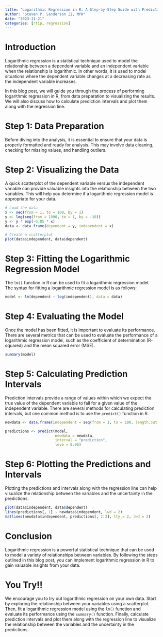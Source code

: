 ```yaml
---
title: "Logarithmic Regression in R: A Step-by-Step Guide with Prediction Intervals"
author: "Steven P. Sanderson II, MPH"
date: "2023-11-21"
categories: [rtip, regression]
---
```


# Introduction

Logarithmic regression is a statistical technique used to model the relationship between a dependent variable and an independent variable when the relationship is logarithmic. In other words, it is used to model situations where the dependent variable changes at a decreasing rate as the independent variable increases.

In this blog post, we will guide you through the process of performing logarithmic regression in R, from data preparation to visualizing the results. We will also discuss how to calculate prediction intervals and plot them along with the regression line.

# Step 1: Data Preparation

Before diving into the analysis, it is essential to ensure that your data is properly formatted and ready for analysis. This may involve data cleaning, checking for missing values, and handling outliers.

# Step 2: Visualizing the Data

A quick scatterplot of the dependent variable versus the independent variable can provide valuable insights into the relationship between the two variables. This will help you determine if a logarithmic regression model is appropriate for your data.

```r
# Load the data
x <- seq(from = 1, to = 100, by = 1)
y <- log(seq(from = 1000, to = 1, by = -10))
y <- y * exp(-0.05 * x)
data <- data.frame(dependent = y, independent = x)

# Create a scatterplot
plot(data$independent, data$dependent)
```

# Step 3: Fitting the Logarithmic Regression Model

The `lm()` function in R can be used to fit a logarithmic regression model. The syntax for fitting a logarithmic regression model is as follows:

```r
model <- lm(dependent ~ log(independent), data = data)
```

# Step 4: Evaluating the Model

Once the model has been fitted, it is important to evaluate its performance. There are several metrics that can be used to evaluate the performance of a logarithmic regression model, such as the coefficient of determination (R-squared) and the mean squared error (MSE).

```r
summary(model)
```

# Step 5: Calculating Prediction Intervals

Prediction intervals provide a range of values within which we expect the true value of the dependent variable to fall for a given value of the independent variable. There are several methods for calculating prediction intervals, but one common method is to use the `predict()` function in R.

```r
newdata <- data.frame(independent = seq(from = 1, to = 100, length.out = 1000))

predictions <- predict(model, 
                       newdata = newdata, 
                       interval = "prediction",
                       leve = 0.95)
```

# Step 6: Plotting the Predictions and Intervals

Plotting the predictions and intervals along with the regression line can help visualize the relationship between the variables and the uncertainty in the predictions.

```r
plot(data$independent, data$dependent)
lines(predictions[, 1] ~ newdata$independent, lwd = 2)
matlines(newdata$independent, predictions[, 2:3], lty = 2, lwd = 2)
```

# Conclusion

Logarithmic regression is a powerful statistical technique that can be used to model a variety of relationships between variables. By following the steps outlined in this blog post, you can implement logarithmic regression in R to gain valuable insights from your data.

# You Try!!

We encourage you to try out logarithmic regression on your own data. Start by exploring the relationship between your variables using a scatterplot. Then, fit a logarithmic regression model using the `lm()` function and evaluate its performance using the `summary()` function. Finally, calculate prediction intervals and plot them along with the regression line to visualize the relationship between the variables and the uncertainty in the predictions.